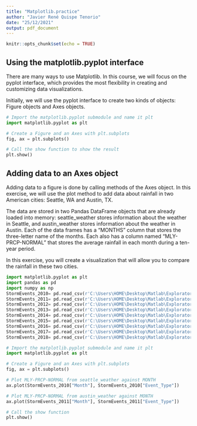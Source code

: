 ```yaml
---
title: "Matplotlib.practice"
author: "Javier René Quispe Tenorio"
date: "25/12/2021"
output: pdf_document
---
```


```r
knitr::opts_chunk$set(echo = TRUE)
```

## Using the matplotlib.pyplot interface

There are many ways to use Matplotlib. In this course, we will focus on the pyplot interface, which provides the most flexibility in creating and customizing data visualizations.

Initially, we will use the pyplot interface to create two kinds of objects: Figure objects and Axes objects.


```python
# Import the matplotlib.pyplot submodule and name it plt
import matplotlib.pyplot as plt

# Create a Figure and an Axes with plt.subplots
fig, ax = plt.subplots()

# Call the show function to show the result
plt.show()
```

## Adding data to an Axes object

Adding data to a figure is done by calling methods of the Axes object. In this exercise, we will use the plot method to add data about rainfall in two American cities: Seattle, WA and Austin, TX.

The data are stored in two Pandas DataFrame objects that are already loaded into memory: seattle_weather stores information about the weather in Seattle, and austin_weather stores information about the weather in Austin. Each of the data frames has a "MONTHS" column that stores the three-letter name of the months. Each also has a column named "MLY-PRCP-NORMAL" that stores the average rainfall in each month during a ten-year period.

In this exercise, you will create a visualization that will allow you to compare the rainfall in these two cities.

```python
import matplotlib.pyplot as plt
import pandas as pd
import numpy as np
StormEvents_2010= pd.read_csv(r'C:\Users\HOME\Desktop\Matlab\Exploratory Data Analysis\StormEvents\StormEvents_2010.csv')
StormEvents_2011= pd.read_csv(r'C:\Users\HOME\Desktop\Matlab\Exploratory Data Analysis\StormEvents\StormEvents_2011.csv')
StormEvents_2012= pd.read_csv(r'C:\Users\HOME\Desktop\Matlab\Exploratory Data Analysis\StormEvents\StormEvents_2012.csv')
StormEvents_2013= pd.read_csv(r'C:\Users\HOME\Desktop\Matlab\Exploratory Data Analysis\StormEvents\StormEvents_2013.csv')
StormEvents_2014= pd.read_csv(r'C:\Users\HOME\Desktop\Matlab\Exploratory Data Analysis\StormEvents\StormEvents_2014.csv')
StormEvents_2015= pd.read_csv(r'C:\Users\HOME\Desktop\Matlab\Exploratory Data Analysis\StormEvents\StormEvents_2015.csv')
StormEvents_2016= pd.read_csv(r'C:\Users\HOME\Desktop\Matlab\Exploratory Data Analysis\StormEvents\StormEvents_2016.csv')
StormEvents_2017= pd.read_csv(r'C:\Users\HOME\Desktop\Matlab\Exploratory Data Analysis\StormEvents\StormEvents_2017.csv')
StormEvents_2018= pd.read_csv(r'C:\Users\HOME\Desktop\Matlab\Exploratory Data Analysis\StormEvents\StormEvents_2018.csv')
```


```python
# Import the matplotlib.pyplot submodule and name it plt
import matplotlib.pyplot as plt

# Create a Figure and an Axes with plt.subplots
fig, ax = plt.subplots()

# Plot MLY-PRCP-NORMAL from seattle_weather against MONTH
ax.plot(StormEvents_2010["Month"], StormEvents_2010["Event_Type"])

# Plot MLY-PRCP-NORMAL from austin_weather against MONTH
ax.plot(StormEvents_2011["Month"], StormEvents_2011["Event_Type"])

# Call the show function
plt.show()
```


